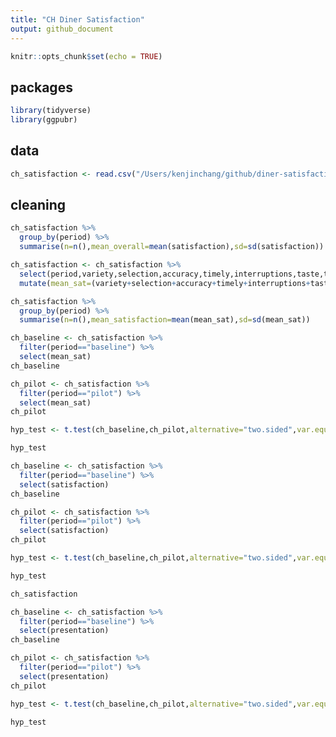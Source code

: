 ```yaml
---
title: "CH Diner Satisfaction"
output: github_document
---
```


```r
knitr::opts_chunk$set(echo = TRUE)
```

## packages

```r
library(tidyverse)
library(ggpubr)
```

## data

```r
ch_satisfaction <- read.csv("/Users/kenjinchang/github/diner-satisfaction/data/ch-data.csv")
```

## cleaning

```r
ch_satisfaction %>%
  group_by(period) %>%
  summarise(n=n(),mean_overall=mean(satisfaction),sd=sd(satisfaction))
```

```r
ch_satisfaction <- ch_satisfaction %>%
  select(period,variety,selection,accuracy,timely,interruptions,taste,texture,temperature,presentation,portions,healthy,satisfaction) %>%
  mutate(mean_sat=(variety+selection+accuracy+timely+interruptions+taste+texture+temperature+presentation+portions+healthy+satisfaction)/12)
```

```r
ch_satisfaction %>%
  group_by(period) %>%
  summarise(n=n(),mean_satisfaction=mean(mean_sat),sd=sd(mean_sat))
```

```r
ch_baseline <- ch_satisfaction %>% 
  filter(period=="baseline") %>%
  select(mean_sat) 
ch_baseline
```

```r
ch_pilot <- ch_satisfaction %>% 
  filter(period=="pilot") %>%
  select(mean_sat) 
ch_pilot
```

```r
hyp_test <- t.test(ch_baseline,ch_pilot,alternative="two.sided",var.equal=FALSE)
```

```r
hyp_test
```

```r
ch_baseline <- ch_satisfaction %>% 
  filter(period=="baseline") %>%
  select(satisfaction) 
ch_baseline
```

```r
ch_pilot <- ch_satisfaction %>% 
  filter(period=="pilot") %>%
  select(satisfaction) 
ch_pilot
```

```r
hyp_test <- t.test(ch_baseline,ch_pilot,alternative="two.sided",var.equal=FALSE)
```

```r
hyp_test
```


```r
ch_satisfaction
```




```r
ch_baseline <- ch_satisfaction %>% 
  filter(period=="baseline") %>%
  select(presentation) 
ch_baseline
```

```r
ch_pilot <- ch_satisfaction %>% 
  filter(period=="pilot") %>%
  select(presentation) 
ch_pilot
```


```r
hyp_test <- t.test(ch_baseline,ch_pilot,alternative="two.sided",var.equal=FALSE)
```

```r
hyp_test
```
